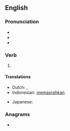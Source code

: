 ==English==

===Pronunciation===
* {{IPA|/ˈfoɹwɛnt/|lang=en}}
* {{audio|en-us-forewent.ogg|Audio (US)|lang=en}}
* {{rhymes|ɛnt|lang=en}}

===Verb===
{{head|en|verb form}}

# {{en-simple past of|forego}}

====Translations====
{{trans-top|simple past of "to forego"}}
* Dutch: {{t|nl|liet voorbijgaan}}, {{t|nl|lieten voorbijgaan}}
* Indonesian: [[pasrah|memasrahkan]]
{{trans-mid}}
* Japanese: {{t|ja|諦めた|tr=[[あきらめた]], akirameta}}
{{trans-bottom}}

===Anagrams===
* {{anagrams|en|a=eefnortw|Freetown}}